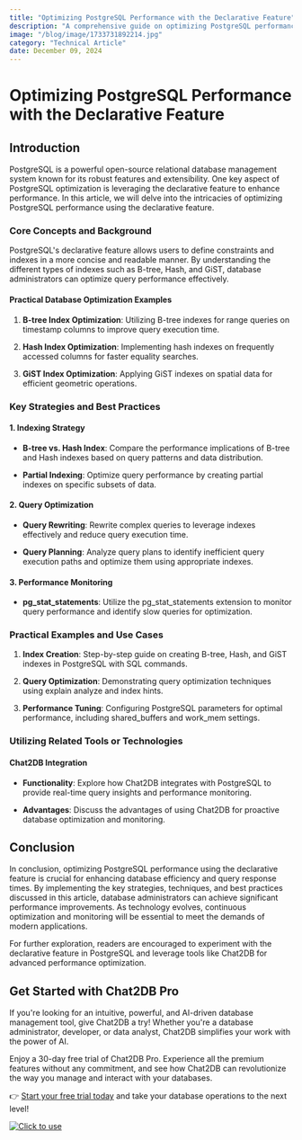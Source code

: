 ```yaml
---
title: "Optimizing PostgreSQL Performance with the Declarative Feature"
description: "A comprehensive guide on optimizing PostgreSQL performance using the declarative feature, covering key strategies, techniques, and practical examples."
image: "/blog/image/1733731892214.jpg"
category: "Technical Article"
date: December 09, 2024
---
```


# Optimizing PostgreSQL Performance with the Declarative Feature

## Introduction

PostgreSQL is a powerful open-source relational database management system known for its robust features and extensibility. One key aspect of PostgreSQL optimization is leveraging the declarative feature to enhance performance. In this article, we will delve into the intricacies of optimizing PostgreSQL performance using the declarative feature.

### Core Concepts and Background

PostgreSQL's declarative feature allows users to define constraints and indexes in a more concise and readable manner. By understanding the different types of indexes such as B-tree, Hash, and GiST, database administrators can optimize query performance effectively.

#### Practical Database Optimization Examples

1. **B-tree Index Optimization**: Utilizing B-tree indexes for range queries on timestamp columns to improve query execution time.

2. **Hash Index Optimization**: Implementing hash indexes on frequently accessed columns for faster equality searches.

3. **GiST Index Optimization**: Applying GiST indexes on spatial data for efficient geometric operations.

### Key Strategies and Best Practices

#### 1. Indexing Strategy

- **B-tree vs. Hash Index**: Compare the performance implications of B-tree and Hash indexes based on query patterns and data distribution.

- **Partial Indexing**: Optimize query performance by creating partial indexes on specific subsets of data.

#### 2. Query Optimization

- **Query Rewriting**: Rewrite complex queries to leverage indexes effectively and reduce query execution time.

- **Query Planning**: Analyze query plans to identify inefficient query execution paths and optimize them using appropriate indexes.

#### 3. Performance Monitoring

- **pg_stat_statements**: Utilize the pg_stat_statements extension to monitor query performance and identify slow queries for optimization.

### Practical Examples and Use Cases

1. **Index Creation**: Step-by-step guide on creating B-tree, Hash, and GiST indexes in PostgreSQL with SQL commands.

2. **Query Optimization**: Demonstrating query optimization techniques using explain analyze and index hints.

3. **Performance Tuning**: Configuring PostgreSQL parameters for optimal performance, including shared_buffers and work_mem settings.

### Utilizing Related Tools or Technologies

#### Chat2DB Integration

- **Functionality**: Explore how Chat2DB integrates with PostgreSQL to provide real-time query insights and performance monitoring.

- **Advantages**: Discuss the advantages of using Chat2DB for proactive database optimization and monitoring.

## Conclusion

In conclusion, optimizing PostgreSQL performance using the declarative feature is crucial for enhancing database efficiency and query response times. By implementing the key strategies, techniques, and best practices discussed in this article, database administrators can achieve significant performance improvements. As technology evolves, continuous optimization and monitoring will be essential to meet the demands of modern applications.

For further exploration, readers are encouraged to experiment with the declarative feature in PostgreSQL and leverage tools like Chat2DB for advanced performance optimization.

## Get Started with Chat2DB Pro

If you're looking for an intuitive, powerful, and AI-driven database management tool, give Chat2DB a try! Whether you're a database administrator, developer, or data analyst, Chat2DB simplifies your work with the power of AI.

Enjoy a 30-day free trial of Chat2DB Pro. Experience all the premium features without any commitment, and see how Chat2DB can revolutionize the way you manage and interact with your databases.

👉 [Start your free trial today](https://chat2db.ai/pricing) and take your database operations to the next level!


[![Click to use](/image/blog/bg/chat2db.jpg)](https://chat2db.ai/)
